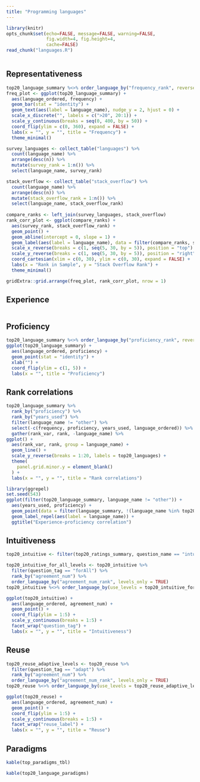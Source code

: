 ```yaml
---
title: "Programming languages"
---
```

```r
library(knitr)
opts_chunk$set(echo=FALSE, message=FALSE, warning=FALSE,
               fig.width=4, fig.height=4,
               cache=FALSE)
read_chunk("languages.R")
```
```r
```

## Representativeness

```r
top20_language_summary %<>% order_language_by("frequency_rank", reverse = TRUE)
freq_plot <- ggplot(top20_language_summary) +
  aes(language_ordered, frequency) +
  geom_bar(stat = "identity") +
  geom_text(aes(label = language_name), nudge_y = 2, hjust = 0) +
  scale_x_discrete("", labels = c(">20", 20:1)) +
  scale_y_continuous(breaks = seq(0, 400, by = 50)) +
  coord_flip(ylim = c(0, 360), expand = FALSE) +
  labs(x = "", y = "", title = "Frequency") +
  theme_minimal()

survey_languages <- collect_table("languages") %>%
  count(language_name) %>%
  arrange(desc(n)) %>%
  mutate(survey_rank = 1:n()) %>%
  select(language_name, survey_rank)

stack_overflow <- collect_table("stack_overflow") %>%
  count(language_name) %>%
  arrange(desc(n)) %>%
  mutate(stack_overflow_rank = 1:n()) %>%
  select(language_name, stack_overflow_rank)
  
compare_ranks <- left_join(survey_languages, stack_overflow)
rank_corr_plot <- ggplot(compare_ranks) +
  aes(survey_rank, stack_overflow_rank) +
  geom_point() +
  geom_abline(intercept = 0, slope = 1) +
  geom_label(aes(label = language_name), data = filter(compare_ranks, survey_rank <= 20)) +
  scale_x_reverse(breaks = c(1, seq(5, 30, by = 5)), position = "top") +
  scale_y_reverse(breaks = c(1, seq(5, 30, by = 5)), position = "right") +
  coord_cartesian(xlim = c(0, 30), ylim = c(0, 30), expand = FALSE) +
  labs(x = "Rank in Sample", y = "Stack Overflow Rank") +
  theme_minimal()

gridExtra::grid.arrange(freq_plot, rank_corr_plot, nrow = 1)
```

## Experience

```r
```

## Proficiency

```r
top20_language_summary %<>% order_language_by("proficiency_rank", reverse = TRUE)
ggplot(top20_language_summary) +
  aes(language_ordered, proficiency) +
  geom_point(stat = "identity") +
  xlab("") +
  coord_flip(ylim = c(1, 5)) +
  labs(x = "", title = "Proficiency")
```

## Rank correlations

```r
top20_language_summary %>%
  rank_by("proficiency") %>%
  rank_by("years_used") %>%
  filter(language_name != "other") %>%
  select(-c(frequency, proficiency, years_used, language_ordered)) %>%
  gather(rank_var, rank, -language_name) %>%
ggplot() +
  aes(rank_var, rank, group = language_name) +
  geom_line() +
  scale_y_reverse(breaks = 1:20, labels = top20_languages) +
  theme(
    panel.grid.minor.y = element_blank()
  ) +
  labs(x = "", y = "", title = "Rank correlations")
```

```r
library(ggrepel)
set.seed(543)
ggplot(filter(top20_language_summary, language_name != "other")) +
  aes(years_used, proficiency) +
  geom_point(data = filter(language_summary, !(language_name %in% top20_languages))) +
  geom_label_repel(aes(label = language_name)) +
  ggtitle("Experience-proficiency correlation")
```

## Intuitiveness

```r
top20_intuitive <- filter(top20_ratings_summary, question_name == "intuitiveness")

top20_intuitive_for_all_levels <- top20_intuitive %>%
  filter(question_tag == "forAll") %>%
  rank_by("agreement_num") %>%
  order_language_by("agreement_num_rank", levels_only = TRUE)
top20_intuitive %<>% order_language_by(use_levels = top20_intuitive_for_all_levels, reverse = TRUE)

ggplot(top20_intuitive) +
  aes(language_ordered, agreement_num) +
  geom_point() +
  coord_flip(ylim = 1:5) +
  scale_y_continuous(breaks = 1:5) +
  facet_wrap("question_tag") +
  labs(x = "", y = "", title = "Intuitiveness")
```

## Reuse

```r
top20_reuse_adaptive_levels <- top20_reuse %>%
  filter(question_tag == "adapt") %>%
  rank_by("agreement_num") %>%
  order_language_by("agreement_num_rank", levels_only = TRUE)
top20_reuse %<>% order_language_by(use_levels = top20_reuse_adaptive_levels, reverse = TRUE)

ggplot(top20_reuse) +
  aes(language_ordered, agreement_num) +
  geom_point() +
  coord_flip(ylim = 1:5) +
  scale_y_continuous(breaks = 1:5) +
  facet_wrap("reuse_label") +
  labs(x = "", y = "", title = "Reuse")
```

## Paradigms

```r
kable(top_paradigms_tbl)
```

```r
kable(top20_language_paradigms)
```
